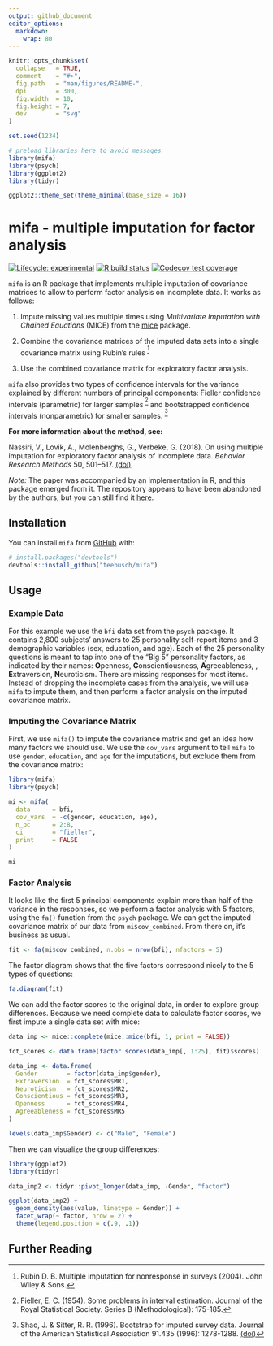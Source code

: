 ```yaml
---
output: github_document
editor_options: 
  markdown: 
    wrap: 80
---
```


<!-- README.md is generated from README.Rmd. Please edit that file -->

```r
knitr::opts_chunk$set(
  collapse   = TRUE,
  comment    = "#>",
  fig.path   = "man/figures/README-",
  dpi        = 300,
  fig.width  = 10,
  fig.height = 7,
  dev        = "svg"
)

set.seed(1234)

# preload libraries here to avoid messages
library(mifa)
library(psych)
library(ggplot2)
library(tidyr)

ggplot2::theme_set(theme_minimal(base_size = 16))
```

# mifa - multiple imputation for factor analysis

<!-- badges: start -->

[![Lifecycle:
experimental](https://img.shields.io/badge/lifecycle-experimental-orange.svg)](https://www.tidyverse.org/lifecycle/#experimental)
[![R build
status](https://github.com/teebusch/mifa/workflows/R-CMD-check/badge.svg)](https://github.com/teebusch/mifa/actions)
[![Codecov test
coverage](https://codecov.io/gh/Teebusch/mifa/branch/master/graph/badge.svg)](https://codecov.io/gh/Teebusch/mifa?branch=master)

<!-- badges: end -->

`mifa` is an R package that implements multiple imputation of covariance
matrices to allow to perform factor analysis on incomplete data. It works as
follows:

1.  Impute missing values multiple times using *Multivariate Imputation with
    Chained Equations* (MICE) from the [mice](https://amices.org/mice/) package.

2.  Combine the covariance matrices of the imputed data sets into a single
    covariance matrix using Rubin's rules <sup>^[Rubin D. B. Multiple imputation
    for nonresponse in surveys (2004). John Wiley & Sons.]</sup>

3.  Use the combined covariance matrix for exploratory factor analysis.

`mifa` also provides two types of confidence intervals for the variance
explained by different numbers of principal components: 
Fieller confidence intervals (parametric) for larger samples 
<sup>^[Fieller, E. C. (1954). Some problems in interval estimation. 
Journal of the Royal Statistical Society. Series B (Methodological): 175-185.]</sup> 
and bootstrapped confidence intervals (nonparametric) for smaller samples.
<sup>^[Shao, J. & Sitter, R. R. (1996). Bootstrap for imputed survey data. 
Journal of the American Statistical Association 91.435 (1996): 1278-1288. [(doi)](https://dx.doi.org/10.1080/01621459.1996.10476997)]</sup>

**For more information about the method, see:**

Nassiri, V., Lovik, A., Molenberghs, G., Verbeke, G. (2018). On using multiple
imputation for exploratory factor analysis of incomplete data. *Behavior
Research Methods* 50, 501–517. [(doi)](https://doi.org/10.3758/s13428-017-1013-4)

*Note:* The paper was accompanied by an implementation in R, and this package
emerged from it. The repository appears to have been abandoned by the authors,
but you can still find it [here](https://github.com/vahidnassiri/mifa).

## Installation

You can install `mifa` from [GitHub](https://github.com/teebusch/mifa) with:

``` r
# install.packages("devtools")
devtools::install_github("teebusch/mifa")
```

## Usage

### Example Data

For this example we use the `bfi` data set from the `psych` package. It contains
2,800 subjects' answers to 25 personality self-report items and 3 demographic
variables (sex, education, and age). Each of the 25 personality questions is
meant to tap into one of the "Big 5" personality factors, as indicated by their
names: **O**penness, **C**onscientiousness, **A**greeableness, ,
**E**xtraversion, **N**euroticism. There are missing responses for most items.
Instead of dropping the incomplete cases from the analysis, we will use `mifa`
to impute them, and then perform a factor analysis on the imputed covariance
matrix.

### Imputing the Covariance Matrix

First, we use `mifa()` to impute the covariance matrix and get an idea how many
factors we should use. We use the `cov_vars` argument to tell `mifa` to use
`gender`, `education`, and `age` for the imputations, but exclude them from the
covariance matrix:

```r
library(mifa)
library(psych)

mi <- mifa(
  data      = bfi, 
  cov_vars  = -c(gender, education, age),
  n_pc      = 2:8, 
  ci        = "fieller", 
  print     = FALSE
)

mi
```

### Factor Analysis

It looks like the first 5 principal components explain more than half of the
variance in the responses, so we perform a factor analysis with 5 factors, using
the `fa()` function from the `psych` package. We can get the imputed covariance
matrix of our data from `mi$cov_combined`. From there on, it's business as
usual.

```r
fit <- fa(mi$cov_combined, n.obs = nrow(bfi), nfactors = 5)
```

The factor diagram shows that the five factors correspond nicely to the 5 types
of questions:

```r
fa.diagram(fit)
```

We can add the factor scores to the original data, in order to explore group
differences. Because we need complete data to calculate factor scores, we first
impute a single data set with mice:

```r
data_imp <- mice::complete(mice::mice(bfi, 1, print = FALSE))

fct_scores <- data.frame(factor.scores(data_imp[, 1:25], fit)$scores)

data_imp <- data.frame(
  Gender        = factor(data_imp$gender),
  Extraversion  = fct_scores$MR1,
  Neuroticism   = fct_scores$MR2,
  Conscientious = fct_scores$MR3,
  Openness      = fct_scores$MR4,
  Agreeableness = fct_scores$MR5
)

levels(data_imp$Gender) <- c("Male", "Female")
```

Then we can visualize the group differences:

```r
library(ggplot2)
library(tidyr)

data_imp2 <- tidyr::pivot_longer(data_imp, -Gender, "factor")

ggplot(data_imp2) +
  geom_density(aes(value, linetype = Gender)) +
  facet_wrap(~ factor, nrow = 2) +
  theme(legend.position = c(.9, .1))
```

## Further Reading
